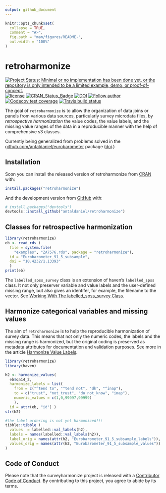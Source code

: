 ```yaml
---
output: github_document
---
```


<!-- README.md is generated from README.Rmd. Please edit that file -->

```r
knitr::opts_chunk$set(
  collapse = TRUE,
  comment = "#>",
  fig.path = "man/figures/README-",
  out.width = "100%"
)
```

# retroharmonize

<!-- badges: start -->
[![Project Status: Minimal or no implementation has been done yet, or the repository is only intended to be a limited example, demo, or proof-of-concept.](https://www.repostatus.org/badges/latest/concept.svg)](https://www.repostatus.org/#concept)
[![license](https://img.shields.io/badge/license-GPL--3-blue.svg)](https://www.gnu.org/licenses/gpl-3.0.en.html)
[![CRAN_Status_Badge](https://www.r-pkg.org/badges/version/eurobarometer)](https://cran.r-project.org/package=eurobarometer)
[![DOI](https://zenodo.org/badge/DOI/10.5281/zenodo.3937746.svg)](https://doi.org/10.5281/zenodo.3937746)
[![Follow author](https://img.shields.io/twitter/follow/antaldaniel.svg?style=social)](https://twitter.com/intent/follow?screen_name=antaldaniel)
[![Codecov test coverage](https://codecov.io/gh/antaldaniel/retroharmonize/branch/master/graph/badge.svg)](https://codecov.io/gh/antaldaniel/retroharmonize?branch=master)
[![Travis build status](https://travis-ci.com/antaldaniel/retroharmonize.svg?branch=master)](https://travis-ci.com/antaldaniel/retroharmonize)
<!-- badges: end -->

The goal of `retroharmonize` is to allow the organization of data joins or panels from various data sources, particularly survey microdata files, by *retrospective harmonization* the value codes, the value labels, and the missing value ranges of the data in a reproducible manner with the help of comprehensive s3 classes.

Currently being generalized from problems solved in the  [github.com/antaldaniel/eurobarometer]((https://github.com/antaldaniel/eurobarometer)) package ([doi](https://doi.org/10.5281/zenodo.3825700).)


## Installation

Soon you can install the released version of retroharmonize from [CRAN](https://CRAN.R-project.org) with:

``` r
install.packages("retroharmonize")
```

And the development version from [GitHub](https://github.com/) with:

``` r
# install.packages("devtools")
devtools::install_github("antaldaniel/retroharmonize")
```
## Classes for retrospective harmonization

```r
library(retroharmonize)
eb <- read_rds ( 
  file = system.file(
    "examples", "ZA7576.rds", package = "retroharmonize"), 
  id = "Eurobarometer_91_5_subsample", 
  doi = "10.4232/1.13393"
  )
print(eb)
```

The `labelled_spss_survey` class is an extension of haven's `labelled_spss` class. It not only preserver variable and value labels and the user-defined missing range, but also gives an identifer, for example, the filename to the vector. See [Working With The labelled_spss_survey Class](http://retroharmonize.satellitereport.com/articles/labelled_spss_survey.html).

## Harmonize categorical variables and missing values

The aim of `retroharmonize` is to help the reproducible harmonization of survey data. This means that not only the numeric codes, the labels and the missing range is harmonized, but the original coding is preserved as metadata attributes for documentation and validation purposes. See more in the article [Harmonize Value Labels](http://retroharmonize.satellitereport.com/articles/harmonize_labels.html).

```r
library(retroharmonize)
library(haven)

h2 <- harmonize_values(
  eb$qa14_2,  
  harmonize_labels = list(
    from = c("^tend to", "^tend not", "dk", "^inap"), 
    to = c("trust", "not_trust", "do_not_know", "inap"), 
    numeric_values = c(1,0,99997,99999)
    ), 
  id = attr(eb, "id") )
str(h2)
```
```r
#the label ordering is not yet harmonized!!!
tibble::tibble (
  values  = labelled::val_labels(h2), 
  labels = names(labelled::val_labels(h2)),
  label_orig = names(attr(h2, "Eurobarometer_91_5_subsample_labels")),
  values_orig = names(attr(h2, "Eurobarometer_91_5_subsample_values"))
)
```

## Code of Conduct

Please note that the surveyharmonize project is released with a [Contributor Code of Conduct](https://contributor-covenant.org/version/2/0/CODE_OF_CONDUCT.html). By contributing to this project, you agree to abide by its terms.
